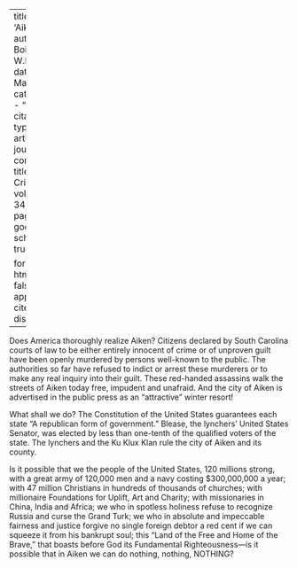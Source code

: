 
---
title: 'Aiken'
author: Du Bois, W.E.B.
date: Mar. 1927
categories: 
  - ""
citation: 
  type: article-journal
  container-title: The Crisis
  volume: 34
  issue: 1
  page: 34
google-scholar: true

format:
  html:
    toc: false
    appendix-cite-as: display
---




Does America thoroughly realize Aiken? Citizens declared by South Carolina courts of law to be either entirely innocent of crime or of unproven guilt have been openly murdered by persons well-known to the public. The authorities so far have refused to indict or arrest these murderers or to make any real inquiry into their guilt. These red-handed assassins walk the streets of Aiken today free, impudent and unafraid. And the city of Aiken is advertised in the public press as an "attractive" winter resort!

What shall we do? The Constitution of the United States guarantees each state "A republican form of government." Blease, the lynchers' United States Senator, was elected by less than one-tenth of the qualified voters of the state. The lynchers and the Ku Klux Klan rule the city of Aiken and its county.

Is it possible that we the people of the United States, 120 millions strong, with a great army of 120,000 men and a navy costing $300,000,000 a year; with 47 million Christians in hundreds of thousands of churches; with millionaire Foundations for Uplift, Art and Charity; with missionaries in China, India and Africa; we who in spotless holiness refuse to recognize Russia and curse the Grand Turk; we who in absolute and impeccable fairness and justice forgive no single foreign debtor a red cent if we can squeeze it from his bankrupt soul; this "Land of the Free and Home of the Brave," that boasts before God its Fundamental Righteousness---is it possible that in Aiken we can do nothing, nothing, NOTHING?

